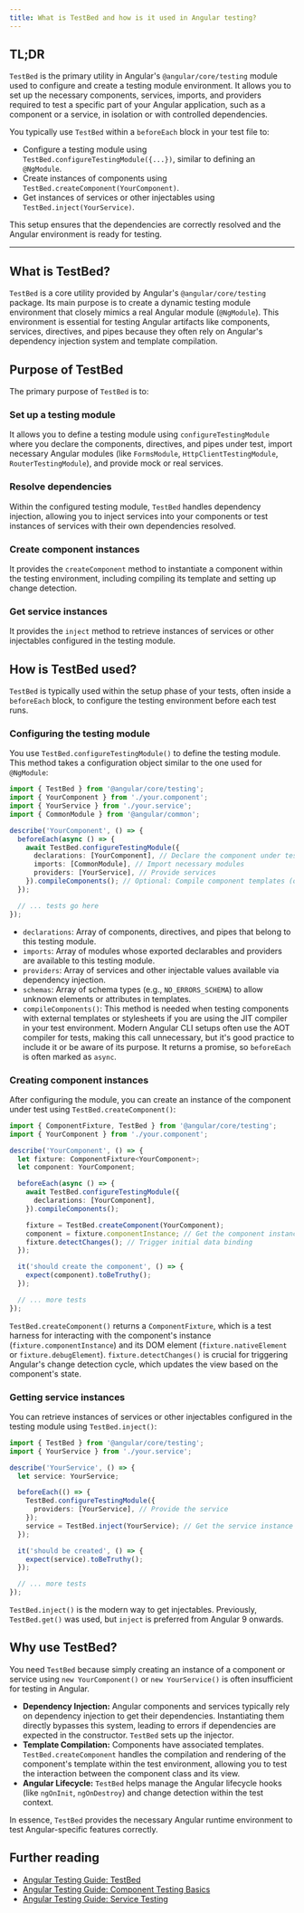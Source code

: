 ```yaml
---
title: What is TestBed and how is it used in Angular testing?
---
```


## TL;DR

`TestBed` is the primary utility in Angular's `@angular/core/testing` module used to configure and create a testing module environment. It allows you to set up the necessary components, services, imports, and providers required to test a specific part of your Angular application, such as a component or a service, in isolation or with controlled dependencies.

You typically use `TestBed` within a `beforeEach` block in your test file to:

- Configure a testing module using `TestBed.configureTestingModule({...})`, similar to defining an `@NgModule`.
- Create instances of components using `TestBed.createComponent(YourComponent)`.
- Get instances of services or other injectables using `TestBed.inject(YourService)`.

This setup ensures that the dependencies are correctly resolved and the Angular environment is ready for testing.

---

## What is TestBed?

`TestBed` is a core utility provided by Angular's `@angular/core/testing` package. Its main purpose is to create a dynamic testing module environment that closely mimics a real Angular module (`@NgModule`). This environment is essential for testing Angular artifacts like components, services, directives, and pipes because they often rely on Angular's dependency injection system and template compilation.

## Purpose of TestBed

The primary purpose of `TestBed` is to:

### Set up a testing module

It allows you to define a testing module using `configureTestingModule` where you declare the components, directives, and pipes under test, import necessary Angular modules (like `FormsModule`, `HttpClientTestingModule`, `RouterTestingModule`), and provide mock or real services.

### Resolve dependencies

Within the configured testing module, `TestBed` handles dependency injection, allowing you to inject services into your components or test instances of services with their own dependencies resolved.

### Create component instances

It provides the `createComponent` method to instantiate a component within the testing environment, including compiling its template and setting up change detection.

### Get service instances

It provides the `inject` method to retrieve instances of services or other injectables configured in the testing module.

## How is TestBed used?

`TestBed` is typically used within the setup phase of your tests, often inside a `beforeEach` block, to configure the testing environment before each test runs.

### Configuring the testing module

You use `TestBed.configureTestingModule()` to define the testing module. This method takes a configuration object similar to the one used for `@NgModule`:

```typescript
import { TestBed } from '@angular/core/testing';
import { YourComponent } from './your.component';
import { YourService } from './your.service';
import { CommonModule } from '@angular/common';

describe('YourComponent', () => {
  beforeEach(async () => {
    await TestBed.configureTestingModule({
      declarations: [YourComponent], // Declare the component under test
      imports: [CommonModule], // Import necessary modules
      providers: [YourService], // Provide services
    }).compileComponents(); // Optional: Compile component templates (often not needed with modern build tools)
  });

  // ... tests go here
});
```

- `declarations`: Array of components, directives, and pipes that belong to this testing module.
- `imports`: Array of modules whose exported declarables and providers are available to this testing module.
- `providers`: Array of services and other injectable values available via dependency injection.
- `schemas`: Array of schema types (e.g., `NO_ERRORS_SCHEMA`) to allow unknown elements or attributes in templates.
- `compileComponents()`: This method is needed when testing components with external templates or stylesheets if you are using the JIT compiler in your test environment. Modern Angular CLI setups often use the AOT compiler for tests, making this call unnecessary, but it's good practice to include it or be aware of its purpose. It returns a promise, so `beforeEach` is often marked as `async`.

### Creating component instances

After configuring the module, you can create an instance of the component under test using `TestBed.createComponent()`:

```typescript
import { ComponentFixture, TestBed } from '@angular/core/testing';
import { YourComponent } from './your.component';

describe('YourComponent', () => {
  let fixture: ComponentFixture<YourComponent>;
  let component: YourComponent;

  beforeEach(async () => {
    await TestBed.configureTestingModule({
      declarations: [YourComponent],
    }).compileComponents();

    fixture = TestBed.createComponent(YourComponent);
    component = fixture.componentInstance; // Get the component instance
    fixture.detectChanges(); // Trigger initial data binding
  });

  it('should create the component', () => {
    expect(component).toBeTruthy();
  });

  // ... more tests
});
```

`TestBed.createComponent()` returns a `ComponentFixture`, which is a test harness for interacting with the component's instance (`fixture.componentInstance`) and its DOM element (`fixture.nativeElement` or `fixture.debugElement`). `fixture.detectChanges()` is crucial for triggering Angular's change detection cycle, which updates the view based on the component's state.

### Getting service instances

You can retrieve instances of services or other injectables configured in the testing module using `TestBed.inject()`:

```typescript
import { TestBed } from '@angular/core/testing';
import { YourService } from './your.service';

describe('YourService', () => {
  let service: YourService;

  beforeEach(() => {
    TestBed.configureTestingModule({
      providers: [YourService], // Provide the service
    });
    service = TestBed.inject(YourService); // Get the service instance
  });

  it('should be created', () => {
    expect(service).toBeTruthy();
  });

  // ... more tests
});
```

`TestBed.inject()` is the modern way to get injectables. Previously, `TestBed.get()` was used, but `inject` is preferred from Angular 9 onwards.

## Why use TestBed?

You need `TestBed` because simply creating an instance of a component or service using `new YourComponent()` or `new YourService()` is often insufficient for testing in Angular.

- **Dependency Injection:** Angular components and services typically rely on dependency injection to get their dependencies. Instantiating them directly bypasses this system, leading to errors if dependencies are expected in the constructor. `TestBed` sets up the injector.
- **Template Compilation:** Components have associated templates. `TestBed.createComponent` handles the compilation and rendering of the component's template within the test environment, allowing you to test the interaction between the component class and its view.
- **Angular Lifecycle:** `TestBed` helps manage the Angular lifecycle hooks (like `ngOnInit`, `ngOnDestroy`) and change detection within the test context.

In essence, `TestBed` provides the necessary Angular runtime environment to test Angular-specific features correctly.

## Further reading

- [Angular Testing Guide: TestBed](https://angular.dev/guide/testing/testbed)
- [Angular Testing Guide: Component Testing Basics](https://angular.dev/guide/testing/components-basics)
- [Angular Testing Guide: Service Testing](https://angular.dev/guide/testing/services)
